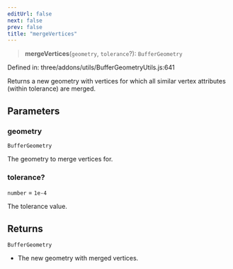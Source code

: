 ```yaml
---
editUrl: false
next: false
prev: false
title: "mergeVertices"
---
```


> **mergeVertices**(`geometry`, `tolerance`?): `BufferGeometry`

Defined in: three/addons/utils/BufferGeometryUtils.js:641

Returns a new geometry with vertices for which all similar vertex attributes (within tolerance) are merged.

## Parameters

### geometry

`BufferGeometry`

The geometry to merge vertices for.

### tolerance?

`number` = `1e-4`

The tolerance value.

## Returns

`BufferGeometry`

- The new geometry with merged vertices.
